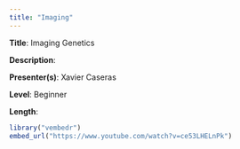 ```yaml
---
title: "Imaging"
---
```


**Title**: Imaging Genetics

**Description**: 

**Presenter(s)**: Xavier Caseras

**Level**: Beginner

**Length**: 

```r
library("vembedr")
embed_url("https://www.youtube.com/watch?v=ce53LHELnPk")
```